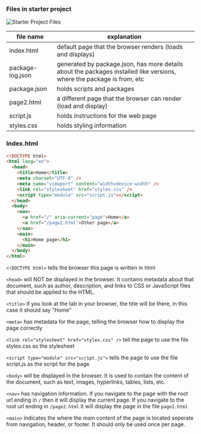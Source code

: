 ### Files in starter project

![Starter Project Files](/images/starter_files.png)

| file name    | explanation                    |
| ------------ | -------------------------------|
| index.html   | default page that the browser renders (loads and displays) |
| package-log.json | generated by package.json, has more details about the packages installed like versions, where the package is from, etc |
| package.json | holds scripts and packages     |
| page2.html   | a different page that the browser can render (load and display) |
| script.js    | holds instructions for the web page |
| styles.css   | holds styling information      |



### Index.html
```html filename="index.html"
<!DOCTYPE html> 
<html lang="en">
  <head>
    <title>Home</title>
    <meta charset="UTF-8" />
    <meta name="viewport" content="width=device-width" />
    <link rel="stylesheet" href="styles.css" />
    <script type="module" src="script.js"></script>
  </head>
  <body>
    <nav>
      <a href="/" aria-current="page">Home</a>
      <a href="/page2.html">Other page</a>
    </nav>
    <main>
      <h1>Home page</h1>
    </main>
  </body>
</html>
```
`<!DOCTYPE html>` tells the browser this page is written in html

`<head>` will NOT be displayed in the browser. It contains metadata about that document, such as author, description, and links to CSS or JavaScript files that should be applied to the HTML.

`<title>` if you look at the tab in your browser, the title will be there, in this case it should say "Home"

`<meta>` has metadata for the page, telling the browser how to display the page correctly

`<link rel="stylesheet" href="styles.css" />` tell the page to use the file styles.css as the stylesheet 

`<script type="module" src="script.js">` tells the page to use the file script.js as the script for the page

`<body>` will be displayed in the browser. It is used to contain the content of the document, such as text, images, hyperlinks, tables, lists, etc. 

`<nav>` has navigation information. If you navigate to the page with the root url ending in `/` then it will display the current page. If you navigate to the root url ending in `/page2.html` it will display the page in the file `page2.html`

`<main>` indicates the where the main content of the page is located seperate from navigation, header, or footer. It should only be used once per page.
